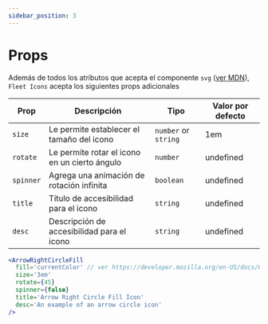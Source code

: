 ```yaml
---
sidebar_position: 3
---
```


# Props

Además de todos los atributos que acepta el componente `svg` ([ver MDN](https://developer.mozilla.org/en-US/docs/Web/SVG/Attribute)),
`Fleet Icons` acepta los siguientes props adicionales

|Prop|Descripción|Tipo|Valor por defecto|
|----|-----------|----|-----------------|
|`size`|Le permite establecer el tamaño del icono|`number` or `string`|1em|
|`rotate`|Le permite rotar el icono en un cierto ángulo|`number`|undefined|
|`spinner`|Agrega una animación de rotación infinita|`boolean`|undefined|
|`title`|Título de accesibilidad para el icono|`string`|undefined|
|`desc`|Descripción de accesibilidad para el icono|`string`|undefined|

```jsx live
<ArrowRightCircleFill
  fill='currentColor' // ver https://developer.mozilla.org/en-US/docs/Web/SVG/Attribute/fill
  size='3em'
  rotate={45}
  spinner={false}
  title='Arrow Right Circle Fill Icon'
  desc='An example of an arrow circle icon'
/>
```